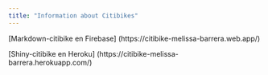 ```yaml
---
title: "Information about Citibikes"
---
```


[Markdown-citibike en Firebase] (https://citibike-melissa-barrera.web.app/)


[Shiny-citibike en Heroku] (https://citibike-melissa-barrera.herokuapp.com/)